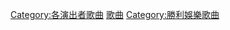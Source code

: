 {{DEFAULTSORT:Kuwata Keisuke}}
[[Category:各演出者歌曲|Category:各演出者歌曲]]
[[Category:桑田佳祐|歌曲]]
[[Category:勝利娛樂歌曲|Category:勝利娛樂歌曲]]